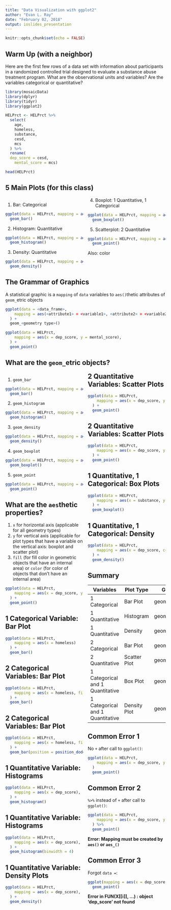```yaml
---
title: "Data Visualization with ggplot2"
author: "Evan L. Ray"
date: "February 02, 2018"
output: ioslides_presentation
---
```


<style>
  .col2 {
    columns: 2 200px;         /* number of columns and width in pixels*/
    -webkit-columns: 2 200px; /* chrome, safari */
    -moz-columns: 2 200px;    /* firefox */
  }
  .col3 {
    columns: 3 100px;
    -webkit-columns: 3 100px;
    -moz-columns: 3 100px;
  }
</style>

```r
knitr::opts_chunk$set(echo = FALSE)
```

## Warm Up (with a neighbor)

Here are the first few rows of a data set with information about participants in a randomized controlled trial designed to evaluate a substance abuse treatment program.  What are the observational units and variables?  Are the variables categorical or quantitative?

```r
library(mosaicData)
library(dplyr)
library(tidyr)
library(ggplot2)

HELPrct <- HELPrct %>%
  select(
    age,
    homeless,
    substance,
    cesd,
    mcs
  ) %>%
  rename(
  dep_score = cesd,
    mental_score = mcs)
```

```r
head(HELPrct)
```

## 5 Main Plots (for this class)

<div class="col2">
1. Bar: Categorical
```r
ggplot(data = HELPrct, mapping = aes(x = substance)) +
  geom_bar()
```

2. Histogram: Quantitative
```r
ggplot(data = HELPrct, mapping = aes(x = dep_score)) +
  geom_histogram()
```

3. Density: Quantitative
```r
ggplot(data = HELPrct, mapping = aes(x = dep_score)) +
  geom_density()
```

4. Boxplot: 1 Quantitative, 1 Categorical
```r
ggplot(data = HELPrct, mapping = aes(x = substance, y = dep_score)) +
  geom_boxplot()
```

5. Scatterplot: 2 Quantitative
```r
ggplot(data = HELPrct, mapping = aes(x = age, y = dep_score)) +
  geom_point()
```

Also: color
</div>

## The Grammar of Graphics

A statistical graphic is a `mapping` of `data` variables
to `aes()`thetic attributes of `geom_`etric objects

```r
ggplot(data = <data_frame>,
    mapping = aes(<attribute1> = <variable1>, <attribute2> = <variable2>),
  ) +
  geom_<geometry type>()
```

```r
ggplot(data = HELPrct,
    mapping = aes(x = dep_score, y = mental_score),
  ) +
  geom_point()
```

## What are the `geom_`etric objects?

<div class="col2">
1. `geom_bar`
```r
ggplot(data = HELPrct, mapping = aes(x = substance)) +
  geom_bar()
```

2. `geom_histogram`
```r
ggplot(data = HELPrct, mapping = aes(x = dep_score)) +
  geom_histogram()
```

3. `geom_density`
```r
ggplot(data = HELPrct, mapping = aes(x = dep_score)) +
  geom_density()
```

4. `geom_boxplot`
```r
ggplot(data = HELPrct, mapping = aes(x = substance, y = dep_score)) +
  geom_boxplot()
```

5. `geom_point`
```r
ggplot(data = HELPrct, mapping = aes(x = age, y = dep_score)) +
  geom_point()
```


## What are the `aes`thetic properties?

1. `x` for horizontal axis (applicable for all geometry types)
2. `y` for vertical axis (applicable for plot types that have a variable on the vertical axis: boxplot and scatter plot)
3. `fill` (for fill color in geometric objects that have an internal area) or `color` (for color of objects that don't have an internal area)

```r
ggplot(data = HELPrct,
    mapping = aes(x = dep_score, y = mental_score, color = substance),
  ) +
  geom_point()
```


## 1 Categorical Variable: Bar Plot
```r
ggplot(data = HELPrct,
    mapping = aes(x = homeless)
  ) +
  geom_bar()
```

## 2 Categorical Variables: Bar Plot
```r
ggplot(data = HELPrct,
    mapping = aes(x = homeless, fill = substance)
  ) +
  geom_bar()
```

## 2 Categorical Variables: Bar Plot
```r
ggplot(data = HELPrct,
    mapping = aes(x = homeless, fill = substance)
  ) +
  geom_bar(position = position_dodge())
```

## 1 Quantitative Variable: Histograms
```r
ggplot(data = HELPrct,
    mapping = aes(x = dep_score),
  ) +
  geom_histogram()
```

## 1 Quantitative Variable: Histograms
```r
ggplot(data = HELPrct,
    mapping = aes(x = dep_score),
  ) +
  geom_histogram(binwidth = 4)
```

## 1 Quantitative Variable: Density Plots
```r
ggplot(data = HELPrct,
    mapping = aes(x = dep_score),
  ) +
  geom_density()
```

## 2 Quantitative Variables: Scatter Plots
```r
ggplot(data = HELPrct,
    mapping = aes(x = dep_score, y = mental_score)
  ) +
  geom_point()
```

## 2 Quantitative Variables: Scatter Plots
```r
ggplot(data = HELPrct,
    mapping = aes(x = dep_score, y = mental_score, color = substance)
  ) +
  geom_point()
```


## 1 Quantitative, 1 Categorical: Box Plots
```r
ggplot(data = HELPrct,
    mapping = aes(x = substance, y = dep_score)
  ) +
  geom_boxplot()
```

## 1 Quantitative, 1 Categorical: Density
```r
ggplot(data = HELPrct,
    mapping = aes(x = dep_score, color = substance)
  ) +
  geom_density()
```

## Summary

| Variables      | Plot Type    | Geometry       | Aesthetics |
|----------------|--------------|----------------|-------------------|
| 1 Categorical  | Bar Plot     | geom_bar       | x |
| 1 Quantitative | Histogram    | geom_histogram | x |
| 1 Quantitative | Density      | geom_density   | x |
| 2 Categorical  | Bar Plot     | geom_bar       | x, fill |
| 2 Quantitative | Scatter Plot | geom_point     | x, y |
| 1 Categorical and 1 Quantitative | Box Plot | geom_boxplot | x (categorical), y (quantitative) |
| 1 Categorical and 1 Quantitative | Density Plot | geom_density | x (quantitative), color (categorical) |

## Common Error 1

No `+` after call to `ggplot()`:

```r
ggplot(data = HELPrct,
    mapping = aes(x = dep_score, y = mental_score)
  )
  geom_point()
```

## Common Error 2

`%>%` instead of `+` after call to `ggplot()`:

```r
ggplot(data = HELPrct,
    mapping = aes(x = dep_score, y = mental_score)
  ) %>%
  geom_point()
```

**Error: Mapping must be created by `aes()` or `aes_()`**

## Common Error 3

Forgot `data = `:

```r
ggplot(mapping = aes(x = dep_score, y = mental_score)) +
  geom_point()
```

**Error in FUN(X[[i]], ...) : object 'dep_score' not found**

